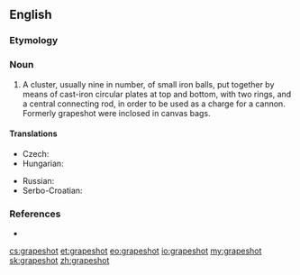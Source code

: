 ==English==
{{wikipedia}}

===Etymology===
{{compound|grape|shot}}

===Noun===
{{en-noun|-|grapeshot|grapeshots}}

# A cluster, usually nine in number, of small iron balls, put together by means of cast-iron circular plates at top and bottom, with two rings, and a central connecting rod, in order to be used as a charge for a cannon. Formerly grapeshot were inclosed in canvas bags.

====Translations====
{{trans-top|a type of shot}}
* Czech: {{t|cs|kartáč|m}}
* Hungarian: {{t+|hu|kartács}}
{{trans-mid}}
* Russian: {{t+|ru|картечь|f|tr=kartéčʹ|sc=Cyrl}}
* Serbo-Croatian: {{t|sh|karteč|m}}
{{trans-bottom}}

===References===
* {{R:Webster 1913}}

[[cs:grapeshot]]
[[et:grapeshot]]
[[eo:grapeshot]]
[[io:grapeshot]]
[[my:grapeshot]]
[[sk:grapeshot]]
[[zh:grapeshot]]